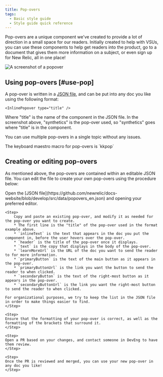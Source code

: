 ```yaml
---
title: Pop-overs
tags:
  - Basic style guide
  - Style guide quick reference
---
```


Pop-overs are a unique component we've created to provide a lot of direction in a small space for our readers. Initially created to help with VSUs, you can use these components to help get readers into the product, go to a document that gives them more information on a subject, or even sign up for New Relic, all in one place!

<img
  title="Popover"
  alt="A screenshot of a popover"
  src={styleguidePopoverexample}
/>

## Using pop-overs [#use-pop]

A pop-over is written in a [JSON file](https://github.com/newrelic/docs-website/blob/develop/src/data/popovers_en.json), and can be put into any doc you like using the following format:

```
<InlinePopover type="title" />
```

Where "title" is the name of the component in the JSON file. In the screenshot above, "synthetics" is the pop-over used, so "synthetics" goes where "title" is in the component. 

You can use multiple pop-overs in a single topic without any issues.

<Callout variant="tip">
The keyboard maestro macro for pop-overs is `kkpop`
</Callout>

## Creating or editing pop-overs

As mentioned above, the pop-overs are contained within an editable JSON file. You can edit the file to create your own pop-overs using the procedure below:

<Steps>
    <Step>
        Open the [JSON file](https://github.com/newrelic/docs-website/blob/develop/src/data/popovers_en.json) and opening your preferred editor.
    </Step>

    <Step>
        Copy and paste an existing pop-over, and modify it as needed for the pop-over you want to create. 
        * The first line is the "title" of the pop-over used in the format example above.
        * `inlineText` is the text that appears in the doc you put the component in, before the user hovers over the pop-over.
        * `header` is the title of the pop-over once it displays.
        * `text` is the copy that displays in the body of the pop-over.
        * `learnMoreUrl` is the URL of the doc you want to send the reader to for more information.
        * `primaryButton` is the text of the main button as it appears in the pop-over.
        * `primaryButtonUrl` is the link you want the button to send the reader to when clicked.
        * `secondaryButton` is the text of the right-most button as it appears in the pop-over.
        * `secondaryButtonUrl` is the link you want the right-most button to send the reader to when clicked.
    
    For organizational purposes, we try to keep the list in the JSON file in order to make things easier to find.
    </Step>

    <Step>
    Ensure that the formatting of your pop-over is correct, as well as the formatting of the brackets that surround it.
    </Step>

    <Step>
    Open a PR based on your changes, and contact someone in DevEng to have them review.
    </Step>

    <Step>
    Once the PR is reviewed and merged, you can use your new pop-over in any doc you like!
    </Step>
</Steps>